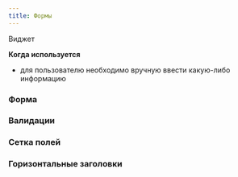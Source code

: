 ```yaml
---
title: Формы
---
```


Виджет

**Когда используется**
- для пользователю необходимо вручную ввести какую-либо информацию

### Форма
<Sandbox projectId="uxcomponents_form_form" />

### Валидации
<Sandbox projectId="uxcomponents_form_form_validation"/>

### Сетка полей
<Sandbox projectId="uxcomponents_form_form_grid"/>

### Горизонтальные заголовки
<Sandbox projectId="uxcomponents_form_form_horizontal-fields"/>